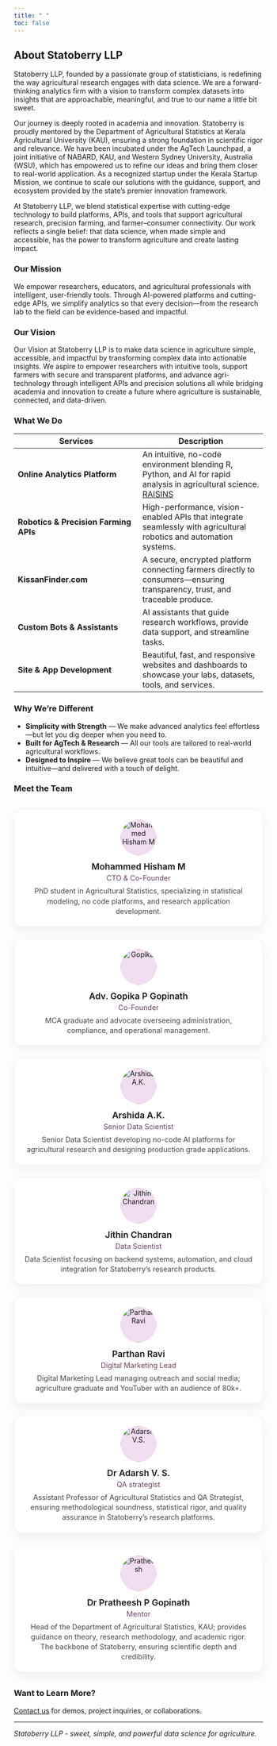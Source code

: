```yaml
---
title: " "
toc: false
---
```


## About Statoberry LLP {.unnumbered}

Statoberry LLP, founded by a passionate group of statisticians, is redefining the way agricultural research engages with data science. We are a forward-thinking analytics firm with a vision to transform complex datasets into insights that are approachable, meaningful, and true to our name a little bit sweet.

Our journey is deeply rooted in academia and innovation. Statoberry is proudly mentored by the Department of Agricultural Statistics at Kerala Agricultural University (KAU), ensuring a strong foundation in scientific rigor and relevance. We have been incubated under the AgTech Launchpad, a joint initiative of NABARD, KAU, and Western Sydney University, Australia (WSU), which has empowered us to refine our ideas and bring them closer to real-world application. As a recognized startup under the Kerala Startup Mission, we continue to scale our solutions with the guidance, support, and ecosystem provided by the state’s premier innovation framework.

At Statoberry LLP, we blend statistical expertise with cutting-edge technology to build platforms, APIs, and tools that support agricultural research, precision farming, and farmer–consumer connectivity. Our work reflects a single belief: that data science, when made simple and accessible, has the power to transform agriculture and create lasting impact.

### Our Mission {.unnumbered}

We empower researchers, educators, and agricultural professionals with intelligent, user-friendly tools. Through AI-powered platforms and cutting-edge APIs, we simplify analytics so that every decision—from the research lab to the field can be evidence-based and impactful.

### Our Vision {.unnumbered}

Our Vision at Statoberry LLP is to make data science in agriculture simple, accessible, and impactful by transforming complex data into actionable insights. We aspire to empower researchers with intuitive tools, support farmers with secure and transparent platforms, and advance agri-technology through intelligent APIs and precision solutions all while bridging academia and innovation to create a future where agriculture is sustainable, connected, and data-driven.

### What We Do {.unnumbered}

| Services | Description |
|------------------------------------|------------------------------------|
| **Online Analytics Platform** | An intuitive, no-code environment blending R, Python, and AI for rapid analysis in agricultural science. [RAISINS](www.raisins.live) |
| **Robotics & Precision Farming APIs** | High-performance, vision-enabled APIs that integrate seamlessly with agricultural robotics and automation systems. |
| **KissanFinder.com** | A secure, encrypted platform connecting farmers directly to consumers—ensuring transparency, trust, and traceable produce. |
| **Custom Bots & Assistants** | AI assistants that guide research workflows, provide data support, and streamline tasks. |
| **Site & App Development** | Beautiful, fast, and responsive websites and dashboards to showcase your labs, datasets, tools, and services. |

### Why We’re Different {.unnumbered}

-   **Simplicity with Strength** — We make advanced analytics feel effortless—but let you dig deeper when you need to.
-   **Built for AgTech & Research** — All our tools are tailored to real-world agricultural workflows.
-   **Designed to Inspire** — We believe great tools can be beautiful and intuitive—and delivered with a touch of delight.

### Meet the Team {.unnumbered}

```{=html}
<style>
  .team-grid {
    display: grid;
    grid-template-columns: repeat(auto-fit, minmax(250px, 1fr));
    gap: 24px;
    margin: 2rem 0;
  }

  .team-card {
    background: #fff;
    border-radius: 16px;
    border: 1px solid rgba(0,0,0,0.06);
    box-shadow: 0 8px 20px rgba(0,0,0,0.06);
    padding: 20px;
    text-align: center;
    transition: transform .2s ease, box-shadow .2s ease;
  }
  .team-card:hover {
    transform: translateY(-4px);
    box-shadow: 0 12px 30px rgba(0,0,0,0.10);
  }

  .team-photo {
    width: 72px;
    height: 72px;
    border-radius: 50%;
    overflow: hidden;
    margin: 0 auto 12px;
    display: flex;
    align-items: center;
    justify-content: center;
    background: #f0ddef; /* brand tint */
  }
  .team-photo img {
    width: 100%;
    height: 100%;
    object-fit: cover;
  }

  .team-name {
    font-weight: 600;
    margin: 4px 0;
    font-size: 1.1rem;
  }

  .team-role {
    font-size: 0.9rem;
    color: #634360; /* brand purple */
    margin-bottom: 8px;
  }

  .team-desc {
    font-size: 0.9rem;
    color: #444;
    line-height: 1.4;
  }

  /* dark mode */
  .quarto-dark .team-card {
    background: #14161a;
    border-color: rgba(255,255,255,.06);
  }
  .quarto-dark .team-role { color: #c6a8c2; }
  .quarto-dark .team-desc { color: #ccc; }
</style>

<div class="team-grid">

  <div class="team-card">
    <div class="team-photo">
      <img src="www/hisham.webp" alt="Mohammed Hisham M">
    </div>
    <div class="team-name">Mohammed Hisham M</div>
    <div class="team-role">CTO & Co-Founder</div>
    <div class="team-desc">
     PhD student in Agricultural Statistics, specializing in statistical modeling, no code platforms, and research application development.
    </div>
  </div>    
  
  <div class="team-card">
    <div class="team-photo">
      <img src="www/gopika.webp" alt="Gopika">
    </div>
    <div class="team-name">Adv. Gopika P Gopinath</div>
    <div class="team-role">Co-Founder</div>
    <div class="team-desc">
     MCA graduate and advocate overseeing administration, compliance, and operational management.
    </div>
  </div> 
  
    <div class="team-card">
    <div class="team-photo">
      <img src="www/arshida.webp" alt="Arshida A.K.">
    </div>
    <div class="team-name">Arshida A.K.</div>
    <div class="team-role">Senior Data Scientist</div>
    <div class="team-desc">
      Senior Data Scientist developing no-code AI platforms for agricultural research and designing production grade applications.
    </div>
  </div>

  <div class="team-card">
    <div class="team-photo">
      <img src="www/jithin.webp" alt="Jithin Chandran">
    </div>
    <div class="team-name">Jithin Chandran</div>
    <div class="team-role">Data Scientist</div>
    <div class="team-desc">
     Data Scientist focusing on backend systems, automation, and cloud integration for Statoberry’s research products.
    </div>
  </div>

  <div class="team-card">
    <div class="team-photo">
      <img src="www/parthan.webp" alt="Parthan Ravi">
    </div>
    <div class="team-name">Parthan Ravi</div>
    <div class="team-role">Digital Marketing Lead</div>
    <div class="team-desc">
     Digital Marketing Lead managing outreach and social media; agriculture graduate and YouTuber with an audience of 80k+.
    </div>
  </div>  
  
<div class="team-card">
    <div class="team-photo">
      <img src="www/adarsh.webp" alt="Adarsh V.S.">
    </div>
    <div class="team-name">Dr Adarsh V. S.</div>
    <div class="team-role">QA strategist</div>
    <div class="team-desc">
     Assistant Professor of Agricultural Statistics and QA Strategist, ensuring methodological soundness, statistical rigor, and quality assurance in Statoberry’s research platforms.
    </div>
  </div> 
  
 <div class="team-card">
    <div class="team-photo">
      <img src="www/pratheesh.webp" alt="Pratheesh">
    </div>
    <div class="team-name">Dr Pratheesh P Gopinath</div>
    <div class="team-role">Mentor</div>
    <div class="team-desc">
     Head of the Department of Agricultural Statistics, KAU; provides guidance on theory, research methodology, and academic rigor. The backbone of Statoberry, ensuring scientific depth and credibility.
    </div>
  </div>  
  
  
</div>
```

### Want to Learn More? {.unnumbered}

[Contact us](/contact.qmd) for demos, project inquiries, or collaborations.

------------------------------------------------------------------------

*Statoberry LLP - sweet, simple, and powerful data science for agriculture.*
